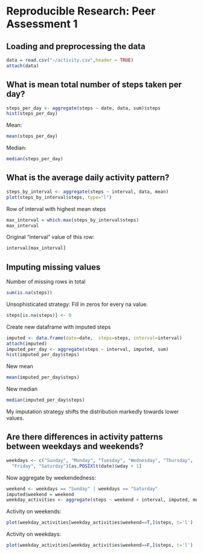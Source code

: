 # Reproducible Research: Peer Assessment 1


## Loading and preprocessing the data

```r
data = read.csv("~/activity.csv",header = TRUE)
attach(data)

```
## What is mean total number of steps taken per day?
```r
steps_per_day <- aggregate(steps ~ date, data, sum)$steps
hist(steps_per_day)
```

Mean:
```r
mean(steps_per_day)
```

Median:
```r
median(steps_per_day)
```

## What is the average daily activity pattern?

```r
steps_by_interval <- aggregate(steps ~ interval, data, mean)
plot(steps_by_interval$steps, type="l")

```
Row of interval with highest mean steps

```r
max_interval = which.max(steps_by_interval$steps)
max_interval
```

Original "interval" value of this row:
```r
interval[max_interval]
```


## Imputing missing values

Number of missing rows in total
```r
sum(is.na(steps))
```


Unsophisticated strategy: Fill in zeros for every na value.
```r
steps[is.na(steps)] <- 0
```

Create new dataframe with imputed steps
```r
imputed <- data.frame(date=date,  steps=steps, interval=interval)
attach(imputed)
imputed_per_day <- aggregate(steps ~ interval, imputed, sum)
hist(imputed_per_day$steps)
```


New mean
```r
mean(imputed_per_day$steps)
```

New median
```r
median(imputed_per_day$steps)
```

My imputation strategy shifts the distribution markedly towards lower values.

## Are there differences in activity patterns between weekdays and weekends?

```r
weekdays <- c("Sunday", "Monday", "Tuesday", "Wednesday", "Thursday", 
  "Friday", "Saturday")[as.POSIXlt(date)$wday + 1]
```
Now aggregate by weekendedness:
```r
weekend <- weekdays == "Sunday" | weekdays == "Saturday"
imputed$weekend = weekend
weekday_activities <- aggregate(steps ~ weekend + interval, imputed, mean)
```

Activity on weekends:
```r
plot(weekday_activities[weekday_activities$weekend==T,]$steps, t='l')
```

Activity on weekdays:
```r
plot(weekday_activities[weekday_activities$weekend==F,]$steps, t='l')
```

